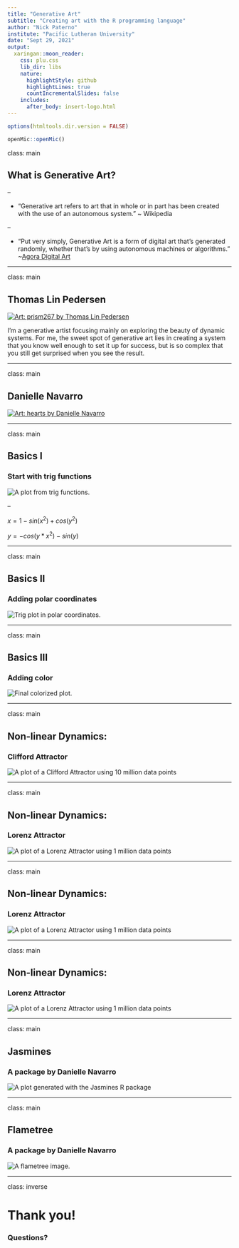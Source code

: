 ```yaml
---
title: "Generative Art"
subtitle: "Creating art with the R programming language"
author: "Nick Paterno"
institute: "Pacific Lutheran University"
date: "Sept 29, 2021"
output:
  xaringan::moon_reader:
    css: plu.css
    lib_dir: libs
    nature:
      highlightStyle: github
      highlightLines: true
      countIncrementalSlides: false
    includes:
      after_body: insert-logo.html
---
```


```r
options(htmltools.dir.version = FALSE)
```

```r
openMic::openMic()
```

class: main

## What is Generative Art? 

--

- "Generative art refers to art that in whole or in part has been created with the use of an autonomous system." ~ Wikipedia

--

- "Put very simply, Generative Art is a form of digital art that's generated randomly, whether that's by using autonomous machines or algorithms." ~[Agora Digital Art](https://agoradigital.art/blog-what-is-generative-art/) 

---

class: main

## Thomas Lin Pedersen

<a href="https://www.data-imaginist.com/art">
<img alt="Art: prism267 by Thomas Lin Pedersen" src="images/tlp.png" class="img_center"/>
<a/>

I’m a generative artist focusing mainly on exploring the beauty of dynamic systems. For me, the sweet spot of generative art lies in creating a system that you know well enough to set it up for success, but is so complex that you still get surprised when you see the result.

---

class: main

## Danielle Navarro

<a href="https://art.djnavarro.net">
<img alt="Art: hearts by Danielle Navarro" src="images/djn.png" class="img_center"/>
<a/>

---

class: main

## Basics I
### Start with trig functions 

<img alt="A plot from trig functions." src="images/basic.png" class="img_center"/>

--

$x = 1-sin(x^2)+cos(y^2)$

$y = -cos(y*x^2)-sin(y)$

---

class: main

## Basics II
### Adding polar coordinates

<img alt="Trig plot in polar coordinates." src="images/polar.png" class="img_center"/>

---

class: main

## Basics III
### Adding color

<img alt="Final colorized plot." src="images/color.png" class="img_center"/>

---

class: main

## Non-linear Dynamics: 
### Clifford Attractor

<img alt="A plot of a Clifford Attractor using 10 million data points" src="images/clifford.png" class="img_center"/>

---

class: main

## Non-linear Dynamics: 
### Lorenz Attractor

<img alt="A plot of a Lorenz Attractor using 1 million data points" src="images/basic_lorenz.png" class="img_center"/>

---

class: main

## Non-linear Dynamics: 
### Lorenz Attractor

<img alt="A plot of a Lorenz Attractor using 1 million data points" src="images/lorenz_colorized.png" class="img_center"/>

---

class: main

## Non-linear Dynamics: 
### Lorenz Attractor

<img alt="A plot of a Lorenz Attractor using 1 million data points" src="images/lorenz_alt.png" class="img_center"/>

---

class: main

## Jasmines
### A package by Danielle Navarro

<img alt="A plot generated with the Jasmines R package" src="images/jasmines.png" class="img_center"/>

---

class: main

## Flametree
### A package by Danielle Navarro

<img alt="A flametree image." src="images/flametree_example.png" class="img_center"/>

---

class: inverse

# Thank you!

### Questions?